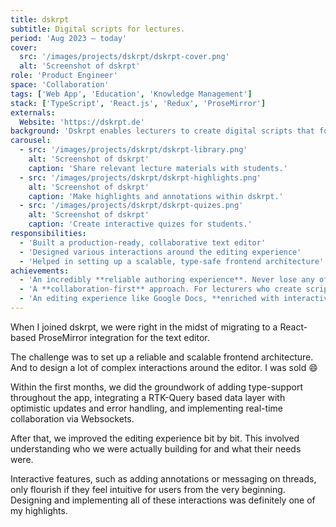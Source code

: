 ```yaml
---
title: dskrpt
subtitle: Digital scripts for lectures.
period: 'Aug 2023 – today'
cover:
  src: '/images/projects/dskrpt/dskrpt-cover.png'
  alt: 'Screenshot of dskrpt'
role: 'Product Engineer'
space: 'Collaboration'
tags: ['Web App', 'Education', 'Knowledge Management']
stack: ['TypeScript', 'React.js', 'Redux', 'ProseMirror']
externals:
  Website: 'https://dskrpt.de'
background: 'Dskrpt enables lecturers to create digital scripts that foster collaboration. Students can easily make and share annotations, discuss questions, and practice learned material.'
carousel:
  - src: '/images/projects/dskrpt/dskrpt-library.png'
    alt: 'Screenshot of dskrpt'
    caption: 'Share relevant lecture materials with students.'
  - src: '/images/projects/dskrpt/dskrpt-highlights.png'
    alt: 'Screenshot of dskrpt'
    caption: 'Make highlights and annotations within dskrpt.'
  - src: '/images/projects/dskrpt/dskrpt-quizes.png'
    alt: 'Screenshot of dskrpt'
    caption: 'Create interactive quizes for students.'
responsibilities:
  - 'Built a production-ready, collaborative text editor'
  - 'Designed various interactions around the editing experience'
  - 'Helped in setting up a scalable, type-safe frontend architecture'
achievements:
  - 'An incredibly **reliable authoring experience**. Never lose any of your work again.'
  - 'A **collaboration-first** approach. For lecturers who create scripts collectively, and for students who learn together with peers.'
  - 'An editing experience like Google Docs, **enriched with interactive text elements** to foster learning.'
---
```


When I joined dskrpt, we were right in the midst of migrating to a React-based ProseMirror integration for the text editor.

The challenge was to set up a reliable and scalable frontend architecture. And to design a lot of complex interactions around the editor. I was sold 😄

Within the first months, we did the groundwork of adding type-support throughout the app, integrating a RTK-Query based data layer with optimistic updates and error handling, and implementing real-time collaboration via Websockets.

After that, we improved the editing experience bit by bit. This involved understanding who we were actually building for and what their needs were.

Interactive features, such as adding annotations or messaging on threads, only flourish if they feel intuitive for users from the very beginning. Designing and implementing all of these interactions was definitely one of my highlights.
